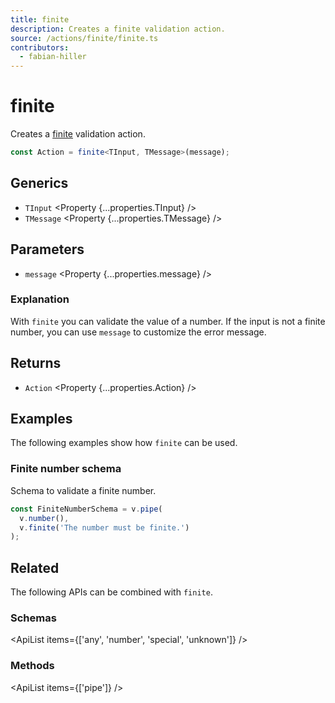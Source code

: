 ```yaml
---
title: finite
description: Creates a finite validation action.
source: /actions/finite/finite.ts
contributors:
  - fabian-hiller
---
```



# finite

Creates a [finite](https://en.wikipedia.org/wiki/Finite) validation action.

```ts
const Action = finite<TInput, TMessage>(message);
```

## Generics

- `TInput` <Property {...properties.TInput} />
- `TMessage` <Property {...properties.TMessage} />

## Parameters

- `message` <Property {...properties.message} />

### Explanation

With `finite` you can validate the value of a number. If the input is not a finite number, you can use `message` to customize the error message.

## Returns

- `Action` <Property {...properties.Action} />

## Examples

The following examples show how `finite` can be used.

### Finite number schema

Schema to validate a finite number.

```ts
const FiniteNumberSchema = v.pipe(
  v.number(),
  v.finite('The number must be finite.')
);
```

## Related

The following APIs can be combined with `finite`.

### Schemas

<ApiList items={['any', 'number', 'special', 'unknown']} />

### Methods

<ApiList items={['pipe']} />
